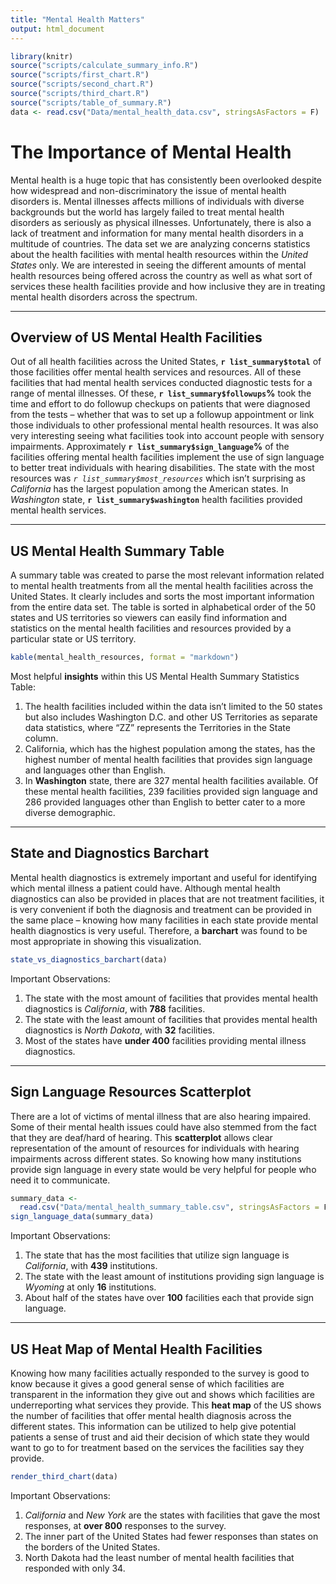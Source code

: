 ```yaml
---
title: "Mental Health Matters"
output: html_document
---
```


```r
library(knitr)
source("scripts/calculate_summary_info.R")
source("scripts/first_chart.R")
source("scripts/second_chart.R")
source("scripts/third_chart.R")
source("scripts/table_of_summary.R")
data <- read.csv("Data/mental_health_data.csv", stringsAsFactors = F)
```

# **The Importance of Mental Health**

Mental health is a huge topic that has consistently been overlooked despite how widespread and non-discriminatory the issue of mental health disorders is. Mental illnesses affects millions of individuals with diverse backgrounds but the world has largely failed to treat mental health disorders as seriously as physical illnesses. Unfortunately, there is also a lack of treatment and information for many mental health disorders in a multitude of countries. The data set we are analyzing concerns statistics about the health facilities with mental health resources within the _United States_ only. We are interested in seeing the different amounts of mental health resources being offered across the country as well as what sort of services these health facilities provide and how inclusive they are in treating mental health disorders across the spectrum.

***

## Overview of US Mental Health Facilities

Out of all health facilities across the United States, **`r list_summary$total`** of those facilities offer mental health services and resources. All of these facilities that had mental health services conducted diagnostic tests for a range of mental illnesses. Of these, **`r list_summary$followups`%** took the time and effort to do followup checkups on patients that were diagnosed from the tests -- whether that was to set up a followup appointment or link those individuals to other professional mental health resources. It was also very interesting seeing what facilities took into account people with sensory impairments. Approximately **`r list_summary$sign_language`%** of the facilities offering mental health facilities implement the use of sign language to better treat individuals with hearing disabilities. The state with the most resources was _`r list_summary$most_resources`_ which isn't surprising as _California_ has the largest population among the American states. In _Washington_ state, **`r list_summary$washington`** health facilities provided mental health services.

***

## US Mental Health Summary Table

A summary table was created to parse the most relevant information related to mental health treatments from all the mental health facilities across the United States. It clearly includes and sorts the most important information from the entire data set. The table is sorted in alphabetical order of the 50 states and US territories so viewers can easily find information and statistics on the mental health facilities and resources provided by a particular state or US territory.

``` r
kable(mental_health_resources, format = "markdown")
```

Most helpful **insights** within this US Mental Health Summary Statistics Table:

1. The health facilities included within the data isn't limited to the 50 states but also includes Washington D.C. and other US Territories as separate data statistics, where "ZZ" represents the Territories in the State column.
2. California, which has the highest population among the states, has the highest number of mental health facilities that provides sign language and languages other than English.
3. In **Washington** state, there are 327 mental health facilities available. Of these mental health facilities, 239 facilities provided sign language and 286 provided languages other than English to better cater to a more diverse demographic.

***

## State and Diagnostics **Barchart**

Mental health diagnostics is extremely important and useful for identifying which mental illness a patient could have. Although mental health diagnostics can also be provided in places that are not treatment facilities, it is very convenient if both the diagnosis and treatment can be provided in the same place -- knowing how many facilities in each state provide mental health diagnostics is very useful. Therefore, a **barchart** was found to be most appropriate in showing this visualization. 

```r
state_vs_diagnostics_barchart(data)
```

Important Observations:

1. The state with the most amount of facilities that provides mental health diagnostics is _California_, with **788** facilities.
2. The state with the least amount of facilities that provides mental health diagnostics is _North Dakota_, with **32** facilities.
3. Most of the states have **under 400** facilities providing mental illness diagnostics.

***

## Sign Language Resources **Scatterplot**

There are a lot of victims of mental illness that are also hearing impaired. Some of their mental health issues could have also stemmed from the fact that they are deaf/hard of hearing. This **scatterplot** allows clear representation of the amount of resources for individuals with hearing impairments across different states. So knowing how many institutions provide sign language in every state would be very helpful for people who need it to communicate.

```r
summary_data <-
  read.csv("Data/mental_health_summary_table.csv", stringsAsFactors = F)
sign_language_data(summary_data)
```

Important Observations: 

1. The state that has the most facilities that utilize sign language is _California_, with **439** institutions.
2. The state with the least amount of institutions providing sign language is _Wyoming_ at only **16** institutions.
3. About half of the states have over **100** facilities each that provide sign language.

***

## US **Heat Map** of Mental Health Facilities

Knowing how many facilities actually responded to the survey is good to know because it gives a good general sense of which facilities are transparent in the information they give out and shows which facilities are underreporting what services they provide. This **heat map** of the US shows the number of facilities that offer mental health diagnosis across the different states. This information can be utilized to help give potential patients a sense of trust and aid their decision of which state they would want to go to for treatment based on the services the facilities say they provide.

```r
render_third_chart(data)
```

Important Observations:

1. _California_ and _New York_ are the states with facilities that gave the most responses, at **over 800** responses to the survey.
2. The inner part of the United States had fewer responses than states on the borders of the United States.
3. North Dakota had the least number of mental health facilities that responded with only 34.